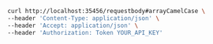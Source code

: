 ```bash showLineNumbers copy filename="Request Body Post Application Json Array Camel Case usage example"
curl http://localhost:35456/requestbody#arrayCamelCase \
--header 'Content-Type: application/json' \
--header 'Accept: application/json' \
--header 'Authorization: Token YOUR_API_KEY'
```
